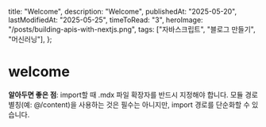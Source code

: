   title: "Welcome",
  description: "Welcome",
  publishedAt: "2025-05-20",
  lastModifiedAt: "2025-05-25",
  timeToRead: "3",
  heroImage: "/posts/building-apis-with-nextjs.png",
  tags: ["자바스크립트", "블로그 만들기", "머신러닝"],
};

# welcome

**알아두면 좋은 점**: import할 때 .mdx 파일 확장자를 반드시 지정해야 합니다. 모듈 경로 별칭(예: @/content)을 사용하는 것은 필수는 아니지만, import 경로를 단순화할 수 있습니다.
